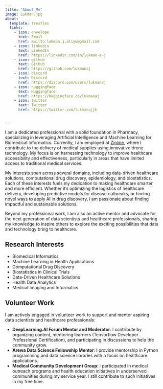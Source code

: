 ```yaml
---
title: "About Me"
image: Lukman.jpg
about:
  template: trestles
  links:
    - icon: envelope
      text: Email
      href: mailto:lukman.j.aliyu@gmail.com
    - icon: linkedin
      text: LinkedIn
      href: https://linkedin.com/in/lukman-a-j
    - icon: github
      text: Github
      href: https://github.com/lukmanaj
    - icon: discord
      text: Discord
      href: https://discord.com/users/lukmanaj  
    - icon: huggingface
      text: Huggingface
      href: https://huggingface.co/lukmanaj
    - icon: twitter
      text: Twitter
      href: https://twitter.com/lukmanajjk


---
```



I am a dedicated professional with a solid foundation in Pharmacy, specializing in leveraging Artificial Intelligence and Machine Learning for Biomedical Informatics. Currently, I am employed at [Zipline](https://www.flyzipline.com/), where I contribute to the delivery of medical supplies using innovative drone technology. My focus is on harnessing technology to improve healthcare accessibility and effectiveness, particularly in areas that have limited access to traditional medical services.

My interests span across several domains, including data-driven healthcare solutions, computational drug discovery, epidemiology, and biostatistics. Each of these interests fuels my dedication to making healthcare smarter and more efficient. Whether it's optimizing the logistics of healthcare delivery, developing predictive models for disease outbreaks, or finding novel ways to apply AI in drug discovery, I am passionate about finding impactful and sustainable solutions.

Beyond my professional work, I am also an active mentor and advocate for the next generation of data scientists and healthcare professionals, sharing my knowledge to inspire others to explore the exciting possibilities that data and technology bring to healthcare.



## Research Interests

- Biomedical Informatics
- Machine Learning in Health Applications
- Computational Drug Discovery
- Biostatistics in Clinical Trials
- Data-Driven Healthcare Solutions
- Health Data Analytics
- Medical Imaging and Informatics

## Volunteer Work

I am actively engaged in volunteer work to support and mentor aspiring data scientists and healthcare professionals:

- **DeepLearning.AI Forum Mentor and Moderator**: I contribute by organizing content, mentoring learners (Tensorflow Developer Professional Certification), and participating in discussions to help the community grow.
- **Arewa Data Science Fellowship Mentor**: I provide mentorship in Python programming and data science libraries with a focus on healthcare applications.
- **Medical Community Development Group**: I participated in medical outreach programs and health education initiatives in underserved communities during my service year. I still contribute to such initiatives in my free time.
